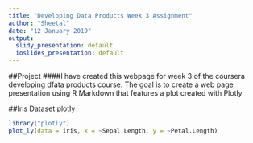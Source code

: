 ```yaml
---
title: "Developing Data Products Week 3 Assignment"
author: "Sheetal"
date: "12 January 2019"
output:
  slidy_presentation: default
  ioslides_presentation: default
---
```


##Project
####I have created this webpage for week 3 of the coursera developing dfata products course. The goal is to  create a web page presentation using R Markdown that features a plot created with Plotly


##Iris Dataset plotly
```r
library("plotly")
plot_ly(data = iris, x = ~Sepal.Length, y = ~Petal.Length)
```

